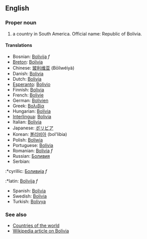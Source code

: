 ==English==

===Proper noun===

# a country in South America. Official name: Republic of Bolivia.

====Translations====
*Bosnian: [[Bolivija]] ''f''
*[[Breton]]: [[Bolivia]]
*Chinese: [[玻利维亚]] (Bōlìwéiyà)
*Danish: [[Bolivia]]
*Dutch: [[Bolivia]]
*[[Esperanto]]: [[Bolivio]]
*Finnish: [[Bolivia]]
*French: [[Bolivie]]
*German: [[Bolivien]]
*Greek: [[Βολιβία]]
*Hungarian: [[Bolívia]]
*[[Interlingua]]: [[Bolivia]]
*Italian: [[Bolivia]]
*Japanese: [[ボリビア]]
*Korean: [[볼리비아]] (bol'libia)
*Polish: [[Boliwia]]
*Portuguese: [[Bolívia]]
*Romanian: [[Bolivia]] ''f''
*Russian: [[Боливия]]
*Serbian:
:*cyrillic: [[Боливија]] ''f''
:*latin: [[Bolivija]] ''f''
*Spanish: [[Bolivia]]
*Swedish: [[Bolivia]]
*Turkish: [[Bolivya]]

===See also===
*[[Countries of the world]]
*[[en:Bolivia|Wikipedia article on Bolivia]]